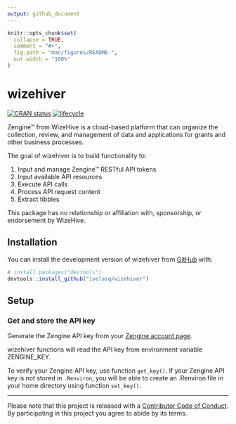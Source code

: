 ```yaml
---
output: github_document
---
```


<!-- README.md is generated from README.Rmd. Please edit that file -->

```r
knitr::opts_chunk$set(
  collapse = TRUE,
  comment = "#>",
  fig.path = "man/figures/README-",
  out.width = "100%"
)
```
# wizehiver

[![CRAN status](https://www.r-pkg.org/badges/version/wizehiver)](https://cran.r-project.org/package=wizehiver)
[![lifecycle](https://img.shields.io/badge/lifecycle-experimental-orange.svg)](https://www.tidyverse.org/lifecycle/#experimental)

Zengine™ from WizeHive is a cloud-based platform that can organize the collection, review, and management of data and applications for grants and other business processes.

The goal of wizehiver is to build functionality to:

1. Input and manage Zengine™ RESTful API tokens
2. Input available API resources
3. Execute API calls
4. Process API request content
5. Extract tibbles

This package has no relationship or affiliation with, sponsorship, or endorsement by WizeHive.

## Installation

You can install the development version of wizehiver from [GitHub](https://github.com/) with:

``` r
# install.packages("devtools")
devtools::install_github("ivelasq/wizehiver")
```

## Setup

### Get and store the API key

Generate the Zengine API key from your [Zengine account page](https://platform.zenginehq.com/account/developer).

wizehiver functions will read the API key from environment variable ZENGINE_KEY. 

To verify your Zengine API key, use function `get_key()`. If your Zengine API key is not stored in `.Renviron`, you will be able to create an .Renviron file in your home directory using function `set_key()`.

---
Please note that this project is released with a [Contributor Code of Conduct](CODE_OF_CONDUCT.md).
By participating in this project you agree to abide by its terms.
